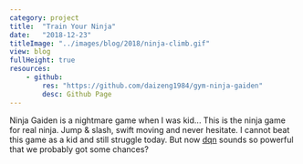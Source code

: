 ```yaml
---
category: project
title:  "Train Your Ninja"
date:   "2018-12-23"
titleImage: "../images/blog/2018/ninja-climb.gif"
view: blog
fullHeight: true
resources:
    - github:
        res: "https://github.com/daizeng1984/gym-ninja-gaiden"
        desc: Github Page
---
```


Ninja Gaiden is a nightmare game when I was kid... This is the ninja game for real ninja. Jump & slash, swift moving and never hesitate. I cannot beat this game as a kid and still struggle today. But now [dqn](https://deepmind.com/research/dqn/) sounds so powerful that we probably got some chances?
